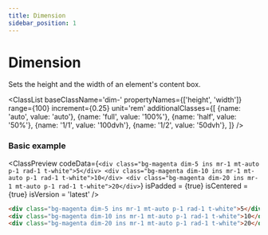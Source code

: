 ```yaml
---
title: Dimension
sidebar_position: 1
---
```



# Dimension

Sets the height and the width of an element's content box.

<ClassList 
  baseClassName='dim-' 
  propertyNames={['height', 'width']} 
  range={100} 
  increment={0.25} 
  unit='rem' 
  additionalClasses={[
    {name: 'auto', value: 'auto'},
    {name: 'full', value: '100%'},
    {name: 'half', value: '50%'},
    {name: '1/1', value: '100dvh'},
    {name: '1/2', value: '50dvh'},
  ]} 
/>

### Basic example

<ClassPreview
  codeData={`
    <div class="bg-magenta dim-5 ins mr-1 mt-auto p-1 rad-1 t-white">5</div>
    <div class="bg-magenta dim-10 ins mr-1 mt-auto p-1 rad-1 t-white">10</div>
    <div class="bg-magenta dim-20 ins mr-1 mt-auto p-1 rad-1 t-white">20</div>
  `}
  isPadded = {true}
  isCentered = {true}
  isVersion = 'latest'
/>

```html
<div class="bg-magenta dim-5 ins mr-1 mt-auto p-1 rad-1 t-white">5</div>
<div class="bg-magenta dim-10 ins mr-1 mt-auto p-1 rad-1 t-white">10</div>
<div class="bg-magenta dim-20 ins mr-1 mt-auto p-1 rad-1 t-white">20</div>
```